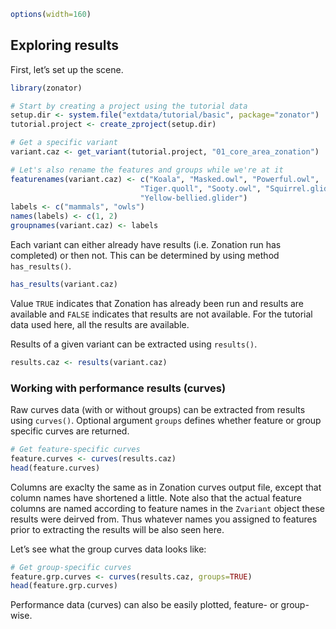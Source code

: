 <!--
%\VignetteEngine{knitr::knitr}
%\VignetteIndexEntry{Create zonator project based on existing data}
-->

```r
options(width=160)
```

## Exploring results

First, let's set up the scene.

```r
library(zonator)

# Start by creating a project using the tutorial data
setup.dir <- system.file("extdata/tutorial/basic", package="zonator") 
tutorial.project <- create_zproject(setup.dir)

# Get a specific variant
variant.caz <- get_variant(tutorial.project, "01_core_area_zonation")

# Let's also rename the features and groups while we're at it
featurenames(variant.caz) <- c("Koala", "Masked.owl", "Powerful.owl", 
                             "Tiger.quoll", "Sooty.owl", "Squirrel.glider",
                             "Yellow-bellied.glider")
labels <- c("mammals", "owls")
names(labels) <- c(1, 2)
groupnames(variant.caz) <- labels
```

Each variant can either already have results (i.e. Zonation run has completed) 
or then not. This can be determined by using method `has_results()`.

```r
has_results(variant.caz)
```

Value `TRUE` indicates that Zonation has already been run and results are 
available and `FALSE` indicates that results are not available. For the tutorial
data used here, all the results are available.

Results of a given variant can be extracted using `results()`.

```r
results.caz <- results(variant.caz)
```

### Working with performance results (curves)

Raw curves data (with or without groups) can be extracted from results using 
`curves()`. Optional argument `groups` defines whether feature or group specific
curves are returned.


```r
# Get feature-specific curves
feature.curves <- curves(results.caz)
head(feature.curves)
```

Columns are exaclty the same as in Zonation curves output file, except that 
column names have shortened a little. Note also that the actual feature columns
are named according to feature names in the `Zvariant` object these results 
were deirved from. Thus whatever names you assigned to features prior to 
extracting the results will be also seen here.

Let's see  what the group curves data looks like:

```r
# Get group-specific curves
feature.grp.curves <- curves(results.caz, groups=TRUE)
head(feature.grp.curves)
```

Performance data (curves) can also be easily plotted, feature- or group-wise.

```r

```